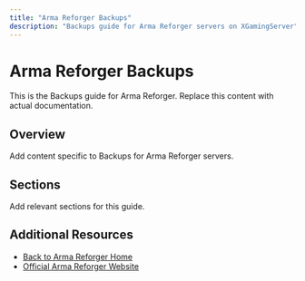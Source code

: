 ```yaml
---
title: "Arma Reforger Backups"
description: "Backups guide for Arma Reforger servers on XGamingServer"
---
```


# Arma Reforger Backups

This is the Backups guide for Arma Reforger. Replace this content with actual documentation.

## Overview

Add content specific to Backups for Arma Reforger servers.

## Sections

Add relevant sections for this guide.

## Additional Resources

- [Back to Arma Reforger Home](./index)
- [Official Arma Reforger Website](https://example.com)
